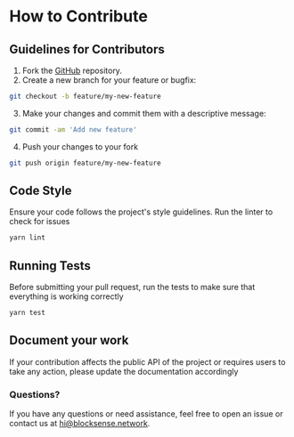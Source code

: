# How to Contribute

## Guidelines for Contributors

1. Fork the [GitHub](https://github.com/blocksense-network/blocksense) repository.
2. Create a new branch for your feature or bugfix:

```bash copy
git checkout -b feature/my-new-feature
```
3. Make your changes and commit them with a descriptive message:

```bash copy
git commit -am 'Add new feature'
```
4. Push your changes to your fork

```bash copy
git push origin feature/my-new-feature
```

## Code Style

Ensure your code follows the project's style guidelines. Run the linter to check for issues

```bash copy
yarn lint
```

## Running Tests

Before submitting your pull request, run the tests to make sure that everything is working correctly

```bash copy
yarn test
```
## Document your work
If your contribution affects the public API of the project or requires users to take any action, please update the documentation accordingly

### Questions?
If you have any questions or need assistance, feel free to open an issue or contact us at hi@blocksense.network.
